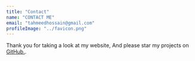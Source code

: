 ```yaml
---
title: "Contact"
name: "CONTACT ME"
email: "tahmeedhossain@gmail.com"
profileImage: "../favicon.png"
---
```


Thank you for taking a look at my website, And please star my projects on <a href="https://github.com/tahmeedh" target="_blank" rel="nofollow noopener noreferrer" aria-label="External Link"><Underlining color={Theme.colors.tertiary} hoverColor={Theme.colors.secondary}>GitHub.</Underlining></a>.